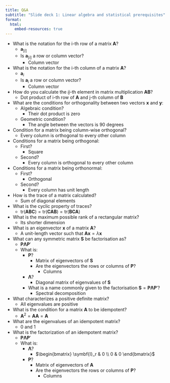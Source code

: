 ```yaml
---
title: Q&A
subtitle: "Slide deck 1: Linear algebra and statistical prerequisites"
format:
  html:
    embed-resources: true
---
```


- What is the notation for the i-th row of a matrix $\symbf{A}$?
  - $\symbf{a}_{[i]}$
  - Is $\symbf{a}_{[i]}$ a row or column vector?
    - Column vector
- What is the notation for the i-th column of a matrix $\symbf{A}$?
  - $\symbf{a}_{i}$
  - Is $\symbf{a}_{i}$ a row or column vector?
    - Column vector
- How do you calculate the $ij$-th element in matrix multiplication $\symbf{AB}$?
  - Dot product of i-th row of $\symbf{A}$ and j-th column of $\symbf{B}$
- What are the conditions for orthogonality between two vectors $\symbf{x}$ and $\symbf{y}$:
  - Algebraic condition?
    - Their dot product is zero
  - Geometric condition?
    - The angle between the vectors is 90 degrees
- Condition for a matrix being column-wise orthogonal?
  - Every column is orthogonal to every other column
- Conditions for a matrix being orthogonal:
  - First?
    - Square
  - Second?
    - Every column is orthogonal to every other column
- Conditions for a matrix being orthonormal:
  - First?
    - Orthogonal
  - Second?
    - Every column has unit length
- How is the trace of a matrix calculated?
  - Sum of diagonal elements
- What is the cyclic property of traces?
  - $\mathrm{tr}(\symbf{ABC})= \mathrm{tr}(\symbf{CAB})= \mathrm{tr}(\symbf{BCA})$
- What is the maximum possible rank of a rectangular matrix?
  - Its shorter dimension
- What is an eigenvector $\symbf{x}$ of a matrix $\symbf{A}$?
  - A unit-length vector such that $\symbf{A}\symbf{x}=\lambda\symbf{x}$
- What can any symmetric matrix $\symbf{S}$ be factorisation as?
  - $\symbf{P}\symbf{\Lambda}\symbf{P}'$
  - What is:
    - $\symbf{P}$?
      - Matrix of eigenvectors of $\symbf{S}$
      - Are the eigenvectors the rows or columns of $\symbf{P}$?
        - Columns
    - $\symbf{\Lambda}$?
      - Diagonal matrix of eigenvalues of $\symbf{S}$
    - What is a name commonly given to the factorisation $\symbf{S}= \symbf{P}\symbf{\Lambda}\symbf{P}'$?
      - Spectral decomposition
- What characterizes a positive definite matrix?
  - All eigenvalues are positive
- What is the condition for a matrix $\symbf{A}$ to be idempotent?
  - $\symbf{A}^2=\symbf{A}\symbf{A}=\symbf{A}$
- What are the eigenvalues of an idempotent matrix?
  - 0 and 1
- What is the factorization of an idempotent matrix?
  - $\symbf{P}\symbf{\Lambda}\symbf{P}'$
  - What is:
    - $\symbf{\Lambda}$?
      - $\begin{bmatrix} \symbf{I}_r & 0 \\ 0 & 0 \end{bmatrix}$
    - $\symbf{P}$?
      - Matrix of eigenvectors of $\symbf{A}$
      - Are the eigenvectors the rows or columns of $\symbf{P}$?
        - Columns
